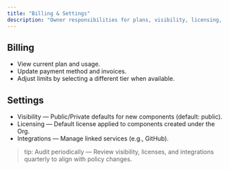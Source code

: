 ```yaml
---
title: "Billing & Settings"
description: "Owner responsibilities for plans, visibility, licensing, integrations"
---
```


## Billing

- View current plan and usage.
- Update payment method and invoices.
- Adjust limits by selecting a different tier when available.

## Settings

- Visibility — Public/Private defaults for new components (default: public).
- Licensing — Default license applied to components created under the Org.
- Integrations — Manage linked services (e.g., GitHub).

> tip: Audit periodically — Review visibility, licenses, and integrations quarterly to align with policy changes.